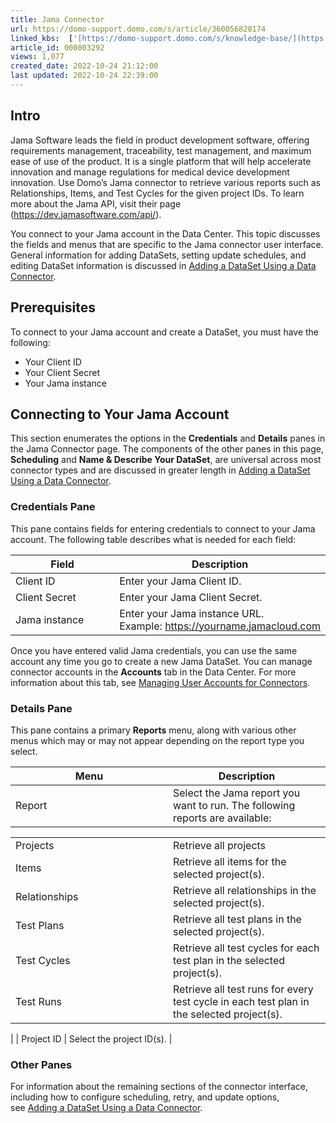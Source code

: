 ```yaml
---
title: Jama Connector
url: https://domo-support.domo.com/s/article/360056828174
linked_kbs:  ['[https://domo-support.domo.com/s/knowledge-base/](https://domo-support.domo.com/s/knowledge-base/)', '[https://domo-support.domo.com/s/](https://domo-support.domo.com/s/)', '[https://domo-support.domo.com/s/topic/0TO5w000000ZammGAC](https://domo-support.domo.com/s/topic/0TO5w000000ZammGAC)', '[https://domo-support.domo.com/s/topic/0TO5w000000ZanLGAS](https://domo-support.domo.com/s/topic/0TO5w000000ZanLGAS)', '[https://domo-support.domo.com/s/topic/0TO5w000000ZaoQGAS](https://domo-support.domo.com/s/topic/0TO5w000000ZaoQGAS)', '[https://domo-support.domo.com/s/article/360058716453](https://domo-support.domo.com/s/article/360058716453)', '[https://domo-support.domo.com/s/article/360042926054](https://domo-support.domo.com/s/article/360042926054)', '[https://domo-support.domo.com/s/article/360042926274](https://domo-support.domo.com/s/article/360042926274)', '[https://domo-support.domo.com/s/article/360056828174](https://domo-support.domo.com/s/article/360056828174)', '[https://domo-support.domo.com/s/topic/0TO5w000000ZaoQGAS/api-connectors](https://domo-support.domo.com/s/topic/0TO5w000000ZaoQGAS/api-connectors)', '[https://domo-support.domo.com/s/article/360043429933](https://domo-support.domo.com/s/article/360043429933)', '[https://domo-support.domo.com/s/article/360043429953](https://domo-support.domo.com/s/article/360043429953)', '[https://domo-support.domo.com/s/article/360042925494](https://domo-support.domo.com/s/article/360042925494)', '[https://domo-support.domo.com/s/article/360043429913](https://domo-support.domo.com/s/article/360043429913)', '[https://domo-support.domo.com/s/article/4408174643607](https://domo-support.domo.com/s/article/4408174643607)', '[https://domo-support.domo.com/s/login/](https://domo-support.domo.com/s/login/)']
article_id: 000003292
views: 1,077
created_date: 2022-10-24 21:12:00
last updated: 2022-10-24 22:39:00
---
```




Intro
-----


Jama Software leads the field in product development software, offering requirements management, traceability, test management, and maximum ease of use of the product. It is a single platform that will help accelerate innovation and manage regulations for medical device development innovation. Use Domo's Jama connector to retrieve various reports such as Relationships, Items, and Test Cycles for the given project IDs. To learn more about the Jama API, visit their page (<https://dev.jamasoftware.com/api/>).


You connect to your Jama account in the Data Center. This topic discusses the fields and menus that are specific to the Jama connector user interface. General information for adding DataSets, setting update schedules, and editing DataSet information is discussed in [Adding a DataSet Using a Data Connector](/s/article/360058716453 "Adding a DataSet Using a Data Connector").


Prerequisites
-------------


To connect to your Jama account and create a DataSet, you must have the following:


* Your Client ID
* Your Client Secret
* Your Jama instance


Connecting to Your Jama Account
-------------------------------


This section enumerates the options in the **Credentials** and **Details** panes in the Jama Connector page. The components of the other panes in this page, **Scheduling** and **Name & Describe Your DataSet**, are universal across most connector types and are discussed in greater length in [Adding a DataSet Using a Data Connector](/s/article/360058716453 "Adding a DataSet Using a Data Connector").


### Credentials Pane


This pane contains fields for entering credentials to connect to your Jama account. The following table describes what is needed for each field:  




| Field | Description |
| --- | --- |
| Client ID | Enter your Jama Client ID. |
| Client Secret | Enter your Jama Client Secret. |
| Jama instance | Enter your Jama instance URL. Example: [https://yourname.jamacloud.com](https://yourname.jamacloud.com "https://yourname.jamacloud.com") |


Once you have entered valid Jama credentials, you can use the same account any time you go to create a new Jama DataSet. You can manage connector accounts in the **Accounts** tab in the Data Center. For more information about this tab, see [Managing User Accounts for Connectors](/s/article/360042926054 "Managing User Accounts for Connectors").


### Details Pane


This pane contains a primary **Reports** menu, along with various other menus which may or may not appear depending on the report type you select.




| Menu | Description |
| --- | --- |
| Report | Select the Jama report you want to run. The following reports are available:

|  |  |
| --- | --- |
| Projects | Retrieve all projects |
| Items | Retrieve all items for the selected project(s). |
| Relationships | Retrieve all relationships in the selected project(s). |
| Test Plans | Retrieve all test plans in the selected project(s). |
| Test Cycles | Retrieve all test cycles for each test plan in the selected project(s). |
| Test Runs | Retrieve all test runs for every test cycle in each test plan in the selected project(s). |

 |
| Project ID | Select the project ID(s). |


### Other Panes


For information about the remaining sections of the connector interface, including how to configure scheduling, retry, and update options, see [Adding a DataSet Using a Data Connector](/s/article/360042926274 "Adding a DataSet Using a Data Connector").

